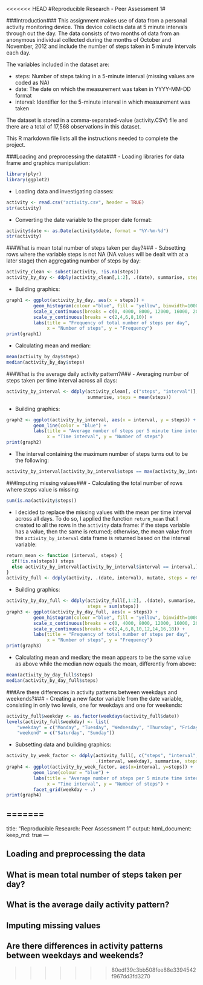 <<<<<<< HEAD
#Reproducible Research - Peer Assessment 1#

###Introduction###
This assignment makes use of data from a personal activity monitoring device. This device collects data at 5 minute intervals through out the day. The data consists of two months of data from an anonymous individual collected during the months of October and November, 2012 and include the number of steps taken in 5 minute intervals each day.

The variables included in the dataset are:

- steps: Number of steps taking in a 5-minute interval (missing values are coded as NA)
- date: The date on which the measurement was taken in YYYY-MM-DD format
- interval: Identifier for the 5-minute interval in which measurement was taken

The dataset is stored in a comma-separated-value (activity.CSV) file and there are a total of 17,568 observations in this dataset.

This R markdown file lists all the instructions needed to complete the project.

###Loading and preprocessing the data###
- Loading libraries for data frame and graphics manipulation:
```r
library(plyr)
library(ggplot2)
```

- Loading data and investigating classes:
```r
activity <- read.csv("activity.csv", header = TRUE)
str(activity)
```

- Converting the date variable to the proper date format:
```r
activity$date <- as.Date(activity$date, format = "%Y-%m-%d")
str(activity)
```

###What is mean total number of steps taken per day?###
- Subsetting rows where the variable steps is not NA (NA values will be dealt with at a later stage) then aggregating number of steps by day:
```r
activity_clean <- subset(activity, !is.na(steps))
activity_by_day <- ddply(activity_clean[,1:2], .(date), summarise, steps = sum(steps))
```

- Building graphics:
```r
graph1 <- ggplot(activity_by_day, aes(x = steps)) +
          geom_histogram(colour ="blue", fill = "yellow", binwidth=1000) +
          scale_x_continuous(breaks = c(0, 4000, 8000, 12000, 16000, 20000)) +
          scale_y_continuous(breaks = c(2,4,6,8,10)) + 
          labs(title = "Frequency of total number of steps per day", 
               x = "Number of steps", y = "Frequency")
print(graph1)
```

- Calculating mean and median:
```r
mean(activity_by_day$steps)
median(activity_by_day$steps)
```

###What is the average daily activity pattern?###
- Averaging number of steps taken per time interval across all days:
```r
activity_by_interval <- ddply(activity_clean[, c("steps", "interval")], .(interval),
                              summarise, steps = mean(steps))
```

- Building graphics:
```r
graph2 <- ggplot(activity_by_interval, aes(x = interval, y = steps)) +
          geom_line(color = "blue") +
          labs(title = "Average number of steps per 5 minute time interval", 
               x = "Time interval", y = "Number of steps")
print(graph2)
```

- The interval containing the maximum number of steps turns out to be the following:
```r
activity_by_interval[activity_by_interval$steps == max(activity_by_interval$steps), ]
```

###Imputing missing values###
- Calculating the total number of rows where steps value is missing:
```r
sum(is.na(activity$steps))
```

- I decided to replace the missing values with the mean per time interval across all days. To do so, I applied the function ```return_mean``` that I created to all the rows in the ```activity``` data frame: if the steps variable has a value, then the same is returned; otherwise, the mean value from the ```activity_by_interval``` data frame is returned based on the interval variable:
```r
return_mean <- function (interval, steps) {
  if(!is.na(steps)) steps
  else activity_by_interval[activity_by_interval$interval == interval,]$steps 
}
activity_full <- ddply(activity, .(date, interval), mutate, steps = return_mean(interval, steps))
```

- Building graphics:
```r
activity_by_day_full <- ddply(activity_full[,1:2], .(date), summarise, 
                              steps = sum(steps))
graph3 <- ggplot(activity_by_day_full, aes(x = steps)) +
          geom_histogram(colour ="blue", fill = "yellow", binwidth=1000) +
          scale_x_continuous(breaks = c(0, 4000, 8000, 12000, 16000, 20000)) +
          scale_y_continuous(breaks = c(2,4,6,8,10,12,14,16,18)) + 
          labs(title = "Frequency of total number of steps per day", 
               x = "Number of steps", y = "Frequency")
print(graph3)
```

- Calculating mean and median; the mean appears to be the same value as above while the median now equals the mean, differently from above:
```r
mean(activity_by_day_full$steps)
median(activity_by_day_full$steps)
```

###Are there differences in activity patterns between weekdays and weekends?###
- Creating a new factor variable from the date variable, consisting in only two levels, one for weekdays and one for weekends:
```r
activity_full$weekday <- as.factor(weekdays(activity_full$date))
levels(activity_full$weekday) <- list(
    "weekday" = c("Monday", "Tuesday", "Wednesday", "Thursday", "Friday"),
    "weekend" = c("Saturday", "Sunday"))
```

- Subsetting data and building graphics:
```r
activity_by_week_factor <- ddply(activity_full[, c("steps", "interval", "weekday")],
                                 .(interval, weekday), summarise, steps = mean(steps))
graph4 <- ggplot(activity_by_week_factor, aes(x=interval, y=steps)) +
          geom_line(colour = "blue") +
          labs(title = "Average number of steps per 5 minute time interval\n(weekdays vs. weekends)",
               x = "Time interval", y = "Number of steps") +
          facet_grid(weekday ~ .)
print(graph4)
```
=======
---
title: "Reproducible Research: Peer Assessment 1"
output: 
  html_document:
    keep_md: true
---


## Loading and preprocessing the data



## What is mean total number of steps taken per day?



## What is the average daily activity pattern?



## Imputing missing values



## Are there differences in activity patterns between weekdays and weekends?
>>>>>>> 80edf39c3bb508fee88e3394542f967dd3fd3270
